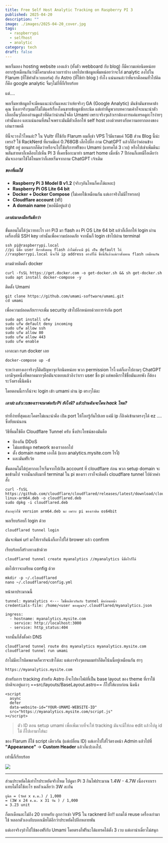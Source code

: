 ```yaml
---
title: Free Self Host Analytic Tracking on Raspberry PI 3
published: 2025-04-20
description: ""
image: ./images/2025-04-20_cover.jpg
tags:
  - raspberrypi
  - selfhost
  - analytic
category: tech
draft: false
---
```

พอเริ่มลอง hosting website เองแล้ว (ทั้งตัว webboard กับ blog) ก็มีความเห่อนิดหน่อยอยากรู้เหมือนกันว่ามีใครมาส่องเวบเราบ้าง เลยไปหาข้อมูลเพิ่มหน่อยว่าจะใส่ analytic ลงไปใน Flarum (ที่ใช้ทำตัวเวบบอร์ด) กับ Astro (ที่ใช้ทำ blog ) ยังไง แน่นอนล่ะว่าที่แรกคือคนทั่วไปคิดก็คือ google analytic จิ้มๆไม่กี่ที่ก็เรียบร้อย

แต่....

พอเริ่มหาข้อมูลก็จะมีคนแนะนำกันแหละว่าเห้ยจริงๆ GA (Google Analytic) มันช้ามันขายดาต้าคุณ ซึ่งเอาจริงๆผมก็ไม่ได้แคร์เรื่องโดนขายข้อมูลซักกะนิด แต่เท่าที่ดูพวกบทความเค้าก็จะแนะนำตัวเลือกอื่นๆก็ลองอ่านดูแล้วที่คิดว่าน่าสนใจคือ Umami เพราะจริงๆแล้วเราต้องการแค่แทรคดูอะไรง่ายๆเท่านั้นเอง และแน่นอนที่สนใจเพราะมันมีตัวเลือกให้ self host เองด้วยตรงกับความอยากลองของเล่นเราพอดี

ทีนี้จะวางไว้ไหนล่ะ? ใน Vultr ที่ใช้กับ Flarum ผมก็เช่า VPS ไว้มีแรมแค่ 1GB ส่วน Blog นี้น่ะเหรอ? ใช้ RackNerd ที่แรมมีแค่ 0.768GB เล็กไปอี๊ก ถาม ChatGPT แล้วก็ถือว่าค่อนข้าง tight อยู่ ตอนแรกก็คิดว่าหรือจะไปใช้บริการฟรีของ Umami (แทรคได้ 3 เวบ) หรือไปเช่าเพิ่มดีนะ พลันสายตาก็เหลือบไปเห็น PI 3 ที่เคยซื้อกะมาทำ smart home เมื่อซัก 7 ปีก่อนก็เลยมีไอเดียว่ามันจะเอามาใช้ได้ไหมหว่าก็เลยเริ่มจากถาม ChatGPT เจ้าเดิม

##### ของที่ผมใช้
- **Raspberry Pi 3 Model B v1.2** (จริงๆอันไหนก็คงได้แหละ)
- **Raspberry Pi OS Lite 64 bit** 
- **Docker + Docker Compose** (ไม่เคยใช้เหมือนกัน แต่เอาจริงไม่มีไรหรอก)
- **Cloudflare account** (ฟรี)
- **A domain name** (พอดีมีอยู่แล้ว)
##### เอาล่ะมาลงมือกันดีกว่า

ขั้นตอนไม่ได้วุ่นวายอะไร เอา Pi3 มา flash ลง Pi OS Lite 64 bit แล้วก็เลือกให้ login ผ่านเครื่องที่มี SSH key เท่านั้นเพื่อความปลอดภัย จากนั้นก็ login เข้าไปผ่าน terminal

```
ssh pi@raspberrypi.local 
//pi นี้ชื่อ user ที่เราตั้งตอน flash ถ้าไม่ตั้งจะมี pi เป็น default ให้ 
//raspberrypi.local นี้จะใช้ ip address ตรงก็ได้ ชื่อนี้ก็แล้วแต่เราตั้งตอน flash เหมือนกัน 
```

ตามด้วยติดตั้ง docker 

```
curl -fsSL https://get.docker.com -o get-docker.sh && sh get-docker.sh
sudo apt install docker-compose -y
```

ติดตั้ง Umami

```
git clone https://github.com/umami-software/umami.git
cd umami
```

เพื่อความปลอดภัยเราจะเพิ่ม security เข้าไปอีกหน่อยด้วยการจำกัด port 

```
sudo apt install ufw
sudo ufw default deny incoming
sudo ufw allow ssh
sudo ufw allow 80
sudo ufw allow 443
sudo ufw enable
```

เอาละมา run docker เลย
```
docker-compose up -d
```

ระหว่างทางเอาจริงๆก็ติดปัญหาจุกจิกนิดหน่อย พวก permission ไรงี้ แต่ก็เอาไปถามๆ ChatGPT เอามีจุดหนึ่งที่พลาดมากๆคือมันจะตอบแล้วอิงว่าเรา user ชื่อ pi แต่พอดีเราใช้ชื่อมันเลยพัง ก็ต้องระวังตรงนี้นิดนึง

โดยตอนนี้เราก็น่าจะ login เข้า umami ผ่าน ip ตรงๆได้ละ
##### เอาล่ะ แล้วเวบของเราจะมาต่อกับ Pi ยังไงนิ? แล้วบ้านฉันจะโดน hack ไหม?

ท่าที่ง่ายที่สุดและโคตรไม่แนะนำคือ เปิด port ให้โลกรู้กันไปเลย แค่มี ip ก็ลิงค์เข้ามาตรงๆได้ ez .... ซึ่งยับแน่นอน

วิธีที่ผมใช้คือ Cloudflare Tunnel ครับ ซึ่งประโยชน์ของมันคือ
- ป้องกัน DDoS
- ไม่เผยข้อมูล network ของเราออกไป
- ตั้ง domain name เองได้ (แบบ analytics.mysite.com ไรงี้)
- และมันฟรีเว้ย

ขั้นตอนไม่ได้ยุ่งยากอะไรเริ่มจากไปเปิด account ที่ cloudflare ก่อน พวก setup domain จะขอข้ามไป จากนั้นกลับมาที่ terminal ใน pi ของเรา เราก็จะติดตั้ง cloudflare tunnel ไปด้วยคำสั่ง

```
curl -fsSL https://github.com/cloudflare/cloudflared/releases/latest/download/cloudflared-linux-arm64.deb -o cloudflared.deb
sudo dpkg -i cloudflared.deb

สังเกตุว่าใช้ version arm64.deb นะ เพราะ pi ของเราติด os64bit
```

พอเรียบร้อยก็ login ด้วย 
```
cloudflared tunnel login
```
มันจะพิมพ์ url มาให้เราอันนึงก็เอาไปใส่ brower แล้ว confirm

เรียบร้อยก็สร้างทางเข้าด้วย

```
cloudflared tunnel create myanalytics //myanalytics นี้ชื่อไรก็ได้
```

ต่อไปเราจะเตรียม config ด้วย
```
mkdir -p ~/.cloudflared
nano ~/.cloudflared/config.yml
```

หน้าตาประมาณนี้
```
tunnel: myanalytics <--- ใชชื่อเดียวกันกับ tunnel ข้อก่อนหน้า
credentials-file: /home/<user ของคุณ>/.cloudflared/myanalytics.json

ingress:
  - hostname: myanalytics.mysite.com
    service: http://localhost:3000
  - service: http_status:404

```

จากนั้นก็สั่งตั้งค่า DNS
```
cloudflared tunnel route dns myanalytics myanalytics.mysite.com
cloudflared tunnel run umami
```

ถ้าไม่มีอะไรผิดพลาดก็ควรจะเข้าได้ละ แต่เอาจริงๆตอนผมทำก็ติดโน้นนี้อยู่เหมือนกัน ฮาๆ
```
https://myanalytics.mysite.com
```

สำหรับการ tracking สำหรับ Astro ก็จะไปหาไฟล์ที่เป็น base layout ของ theme ที่เราใช้ ปกติจะอยู่แถวๆ
==src/layouts/BaseLayout.astro== ก็ไปใส่แบบก่อน </head> นิดนึง

```
<script
  async
  defer
  data-website-id="YOUR-UMAMI-WEBSITE-ID" 
  src="https://myanalytics.mysite.com/script.js"
></script>
```

> ตัว ID ตอน setup umami เพื่อเพิ่มเวบที่จะให้ tracking มันจะมีให้กด edit แล้วไปดู id ได้ ก็ไปเอามาใส่นะ

ของ Flarum ก็ใช้ script เดียวกัน (แต่เปลี่ยน ID) แต่เอาไปใส่ไว้ตรงหน้า Admin แล้วไปที่ **"Appearance"** → **Custom Header** แล้วก็แปะลงไป.

เท่านี้ก็เรียบร้อย 

![](./images/2025-04-20_img0.jpg)

---

ส่วนประหยัดได้เท่าไรประหยัดจริงไหม ไปดูมา Pi 3 กินไฟประมาณ 1.4W - 4.7W เนื่องจากเราแทบไม่ได้ใช้อะไร ขอถัวเฉลี่ยว่า 3W ละกัน

```
ยูนิต = (วัตต์ x ช.ม.) / 1,000  
= (3W x 24 ช.ม. x 31 วัน ) / 1,000  
= 3.23 unit
```

ก็ตกเดือนละไม่ถึง 20 บาทครับ ถูกกว่าเช่า VPS ใน racknerd อีก!! แถมได้ reuse เครื่องเก่ามาใช้ หลอกตัวเองกับบอกเมียได้อีกว่าประหยัดไปอีกหลายพัน 

แต่เอาจริงๆถ้าไปใช้ของฟรีกับ Umami โดยตรงก็ฟรีนะได้แทรคได้ตั้ง 3 เวบ แต่เอาน่าเดี๋ยวไม่สนุก

---
